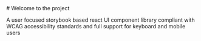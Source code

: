 
<Meta title="Welcome" />

<div className="sb-container">
  <div className="sb-section-title">
   # Welcome to the project
  </div>
  <p className="sb-section-desc">
    A user focused storybook based react UI component library compliant with WCAG accessibility standards and full support for keyboard and mobile users
  </p>
</div>

<style>
  {`
  .sb-container {
    margin-bottom: 48px;
  }

  .sb-section-title {
    margin-bottom: 32px;
  }

  `}
</style>
